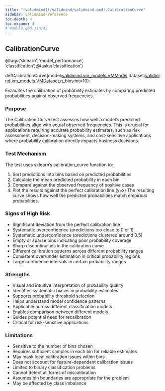 ```yaml
---
title: "[validmind](/validmind/validmind.qmd).CalibrationCurve"
sidebar: validmind-reference
toc-depth: 4
toc-expand: 4
# module.qmd.jinja2
---
```


<!-- function.qmd.jinja2 -->

## CalibrationCurve<span class="suffix"></span>

<!-- signatures.jinja2 -->

::: {.signature}

<span class="decorators"><span class="decorator">@<span class="n">tags(<span class="s">'sklearn'</span>, <span class="s">'model_performance'</span>, <span class="s">'classification'</span>)</span></span><span class="decorator">@<span class="n">tasks(<span class="s">'classification'</span>)</span></span></span>

<span class="kw">def</span><span class="name">CalibrationCurve</span>(<span class="params"><span class="n">model</span><span class="p">:</span><a href="/validmind/validmind/vm_models.qmd#vmmodel">validmind.vm_models.VMModel</a><span class="muted">,</span></span><span class="params"><span class="n">dataset</span><span class="p">:</span><a href="/validmind/validmind/vm_models.qmd#vmdataset">validmind.vm_models.VMDataset</a><span class="muted">,</span></span><span class="params"><span class="n">n_bins</span><span class="p">:</span><span class="nb">int</span><span class="o">=</span><span class="kc">10</span></span>):

:::

<!-- docstring.jinja2 -->

Evaluates the calibration of probability estimates by comparing predicted probabilities against observed frequencies.

### Purpose

The Calibration Curve test assesses how well a model's predicted probabilities align with actual observed frequencies. This is crucial for applications requiring accurate probability estimates, such as risk assessment, decision-making systems, and cost-sensitive applications where probability calibration directly impacts business decisions.

### Test Mechanism

The test uses sklearn's calibration_curve function to:

1. Sort predictions into bins based on predicted probabilities
1. Calculate the mean predicted probability in each bin
1. Compare against the observed frequency of positive cases
1. Plot the results against the perfect calibration line (y=x) The resulting curve shows how well the predicted probabilities match empirical probabilities.

### Signs of High Risk

- Significant deviation from the perfect calibration line
- Systematic overconfidence (predictions too close to 0 or 1)
- Systematic underconfidence (predictions clustered around 0.5)
- Empty or sparse bins indicating poor probability coverage
- Sharp discontinuities in the calibration curve
- Different calibration patterns across different probability ranges
- Consistent over/under estimation in critical probability regions
- Large confidence intervals in certain probability ranges

### Strengths

- Visual and intuitive interpretation of probability quality
- Identifies systematic biases in probability estimates
- Supports probability threshold selection
- Helps understand model confidence patterns
- Applicable across different classification models
- Enables comparison between different models
- Guides potential need for recalibration
- Critical for risk-sensitive applications

### Limitations

- Sensitive to the number of bins chosen
- Requires sufficient samples in each bin for reliable estimates
- May mask local calibration issues within bins
- Does not account for feature-dependent calibration issues
- Limited to binary classification problems
- Cannot detect all forms of miscalibration
- Assumes bin boundaries are appropriate for the problem
- May be affected by class imbalance

